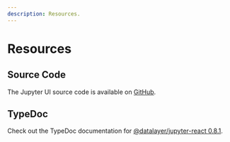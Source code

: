 ```yaml
---
description: Resources.
---
```


# Resources

## Source Code

The Jupyter UI source code is available on [GitHub](https://github.com/datalayer/jupyter-ui).

## TypeDoc

Check out the TypeDoc documentation for [@datalayer/jupyter-react 0.8.1](https://typedoc.datalayer.tech/datalayer/jupyter-react/0.8.1).

